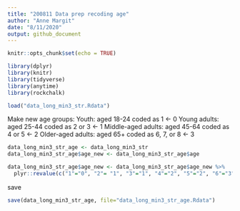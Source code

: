 ```yaml
---
title: "200811 Data prep recoding age"
author: "Anne Margit"
date: "8/11/2020"
output: github_document
---
```


```r
knitr::opts_chunk$set(echo = TRUE)
```


```r
library(dplyr)
library(knitr)
library(tidyverse)
library(anytime)
library(rockchalk)
```

```r
load("data_long_min3_str.Rdata")
```

Make new age groups:
Youth: aged 18-24 coded as 1 <- 0
Young adults: aged 25-44 coded as 2 or 3 <- 1
Middle-aged adults: aged 45-64 coded as 4 or 5 <- 2
Older-aged adults: aged 65+ coded as 6, 7, or 8 <- 3

```r
data_long_min3_str_age <- data_long_min3_str 
data_long_min3_str_age$age_new <- data_long_min3_str_age$age
```

```r
data_long_min3_str_age$age_new <- data_long_min3_str_age$age_new %>%
  plyr::revalue(c("1"="0", "2"= "1", "3"="1", "4"="2", "5"="2", "6"="3", "7"="3", "8"="3"))
```

save
```r
save(data_long_min3_str_age, file="data_long_min3_str_age.Rdata")
```







